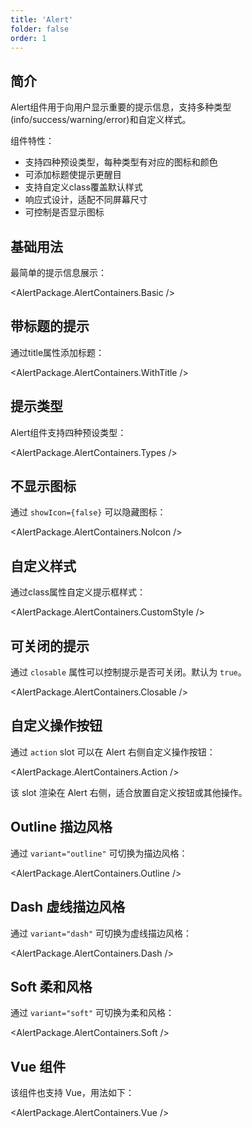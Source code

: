 ```yaml
---
title: 'Alert'
folder: false
order: 1
---
```



## 简介

Alert组件用于向用户显示重要的提示信息，支持多种类型(info/success/warning/error)和自定义样式。

组件特性：

- 支持四种预设类型，每种类型有对应的图标和颜色
- 可添加标题使提示更醒目
- 支持自定义class覆盖默认样式
- 响应式设计，适配不同屏幕尺寸
- 可控制是否显示图标

## 基础用法

最简单的提示信息展示：

<AlertPackage.AlertContainers.Basic />

## 带标题的提示

通过title属性添加标题：

<AlertPackage.AlertContainers.WithTitle />

## 提示类型

Alert组件支持四种预设类型：

<AlertPackage.AlertContainers.Types />

## 不显示图标

通过 `showIcon={false}` 可以隐藏图标：

<AlertPackage.AlertContainers.NoIcon />

## 自定义样式

通过class属性自定义提示框样式：

<AlertPackage.AlertContainers.CustomStyle />

## 可关闭的提示

通过 `closable` 属性可以控制提示是否可关闭。默认为 `true`。

<AlertPackage.AlertContainers.Closable />

## 自定义操作按钮

通过 `action` slot 可以在 Alert 右侧自定义操作按钮：

<AlertPackage.AlertContainers.Action />

该 slot 渲染在 Alert 右侧，适合放置自定义按钮或其他操作。

## Outline 描边风格

通过 `variant="outline"` 可切换为描边风格：

<AlertPackage.AlertContainers.Outline />

## Dash 虚线描边风格    

通过 `variant="dash"` 可切换为虚线描边风格：

<AlertPackage.AlertContainers.Dash />

## Soft 柔和风格

通过 `variant="soft"` 可切换为柔和风格：

<AlertPackage.AlertContainers.Soft />

## Vue 组件

该组件也支持 Vue，用法如下：

<AlertPackage.AlertContainers.Vue />
